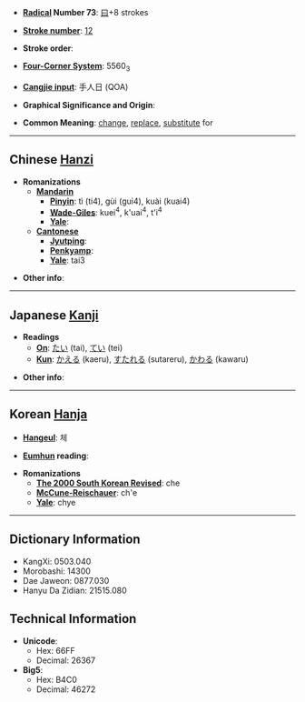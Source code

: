* '''[[Wiktionary:Chinese radical index| Radical]] Number 73''': [[Wiktionary:Chinese radical index 曰|曰]]+8 strokes

* '''[[Wiktionary:Chinese total strokes index|Stroke number]]''': [[Wiktionary:Chinese total strokes index 12|12]]

* '''Stroke order''': 

* '''[[Wiktionary:Chinese four corner index|Four-Corner System]]''': 5560<sub>3</sub>

* '''[[Wiktionary:Chinese Cangjie index|Cangjie input]]''': 手人日 (QOA)

* '''Graphical Significance and Origin''': 

* '''Common Meaning''': [[change]], [[replace]], [[substitute]] for

----

== Chinese [[Hanzi]] ==

* '''Romanizations'''
** '''[[Mandarin]]'''
*** '''[[Pinyin]]''': tì (ti4), gùi (gui4), kuài (kuai4)
*** '''[[Wade-Giles]]''': kuei<sup>4</sup>, k'uai<sup>4</sup>, t'i<sup>4</sup>
*** '''[[Yale]]''': 
** '''[[Cantonese]]'''
*** '''[[Jyutping]]''':
*** '''[[Penkyamp]]''': 
*** '''[[Yale]]''': tai3

* '''Other info''': 

----

== Japanese [[Kanji]] ==

* '''Readings'''
** '''[[On]]''': [[たい]] (tai), [[てい]] (tei)
** '''[[Kun]]''': [[かえる]] (kaeru), [[すたれる]] (sutareru), [[かわる]] (kawaru)

* '''Other info''':  

----

== Korean [[Hanja]] ==

* '''[[Hangeul]]''': 체

* '''[[Eumhun]] reading''': 

* '''Romanizations'''
** '''[[The 2000 South Korean Revised Romanization|The 2000 South Korean Revised]]''': che
** '''[[McCune-Reischauer]]''': ch'e
** '''[[Yale]]''': chye

----

== Dictionary Information ==

* KangXi: 0503.040
* Morobashi: 14300
* Dae Jaweon: 0877.030
* Hanyu Da Zidian: 21515.080

== Technical Information ==

* '''Unicode''':
** Hex: 66FF
** Decimal: 26367
* '''Big5''':
** Hex: B4C0
** Decimal: 46272